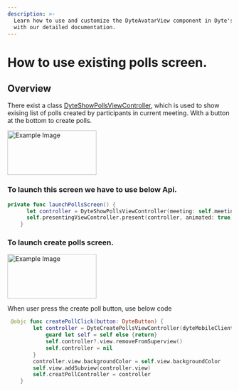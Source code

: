 ```yaml
---
description: >-
  Learn how to use and customize the DyteAvatarView component in Dyte's iOS UiKit
  with our detailed documentation.
---
```


# How to use existing polls screen.
## Overview
There exist a class [DyteShowPollsViewController](/ios/components/dyte-polls), which is used to show exising list of polls
created by participants in current meeting. With a button at the bottom to create polls.

<img src="/static/ios/ios_show_polls.png" alt="Example Image" width="200" height="100"/>

### To launch this screen we have to use below Api.

```swift
private func launchPollsScreen() {
      let controller = DyteShowPollsViewController(meeting: self.meeting)
      self.presentingViewController.present(controller, animated: true)
    }
```

### To launch create polls screen.
<img src="/static/ios/ios_create_polls.png" alt="Example Image" width="200" height="100"/>

When user press the create poll button, use below code
```swift
 @objc func createPollClick(button: DyteButton) {
        let controller = DyteCreatePollsViewController(dyteMobileClient: dyteMobileClient) { [weak self] result in
            guard let self = self else {return}
            self.controller?.view.removeFromSuperview()
            self.controller = nil
        }
        controller.view.backgroundColor = self.view.backgroundColor
        self.view.addSubview(controller.view)
        self.creatPollController = controller
    }
```

<head>
  <title>iOS DyteAvatarView</title>
</head>
